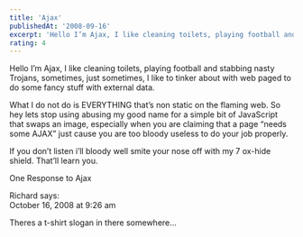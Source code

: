```yaml
---
title: 'Ajax'
publishedAt: '2008-09-16'
excerpt: 'Hello I’m Ajax, I like cleaning toilets, playing football and stabbing nasty Trojans, sometimes, just sometimes, I like to tinker about with web paged to do some fancy stuff with external data.'
rating: 4
---
```

Hello I’m Ajax, I like cleaning toilets, playing football and stabbing nasty Trojans, sometimes, just sometimes, I like to tinker about with web paged to do some fancy stuff with external data.

What I do not do is EVERYTHING that’s non static on the flaming web. So hey lets stop using abusing my good name for a simple bit of JavaScript that swaps an image, especially when you are claiming that a page “needs some AJAX” just cause you are too bloody useless to do your job properly.

If you don’t listen i’ll bloody well smite your nose off with my 7 ox-hide shield. That’ll learn you.

One Response to Ajax

Richard says:	
October 16, 2008 at 9:26 am	

Theres a t-shirt slogan in there somewhere…
